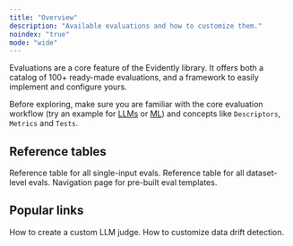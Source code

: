 ```yaml
---
title: "Overview"
description: "Available evaluations and how to customize them."
noindex: "true"
mode: "wide"
---
```


Evaluations are a core feature of the Evidently library. It offers both a catalog of 100+ ready-made evaluations, and a framework to easily implement and configure yours.

Before exploring, make sure you are familiar with the core evaluation workflow (try an example for [LLMs](../quickstart_llm) or [ML](../quickstart_ml)) and concepts like `Descriptors`, `Metrics` and `Tests`.

## Reference tables

<CardGroup cols={3}>
  <Card title="All Descriptors" icon="table-list" href="all_descriptors">
    Reference table for all single-input evals.
  </Card>

  <Card title="All Metrics" icon="chart-simple" href="all_metrics">
    Reference table for all dataset-level evals.
  </Card>

  <Card title="All Presets" icon="files" href="all_presets">
    Navigation page for pre-built eval templates.
  </Card>
</CardGroup>

## Popular links

<CardGroup cols={2}>
  <Card title="LLM judges" icon="sparkles" href="customize_llm_judge">
    How to create a custom LLM judge.
  </Card>

  <Card title="Data Drift" icon="chart-waterfall" href="customize_data_drift">
    How to customize data drift detection.
  </Card>
</CardGroup>